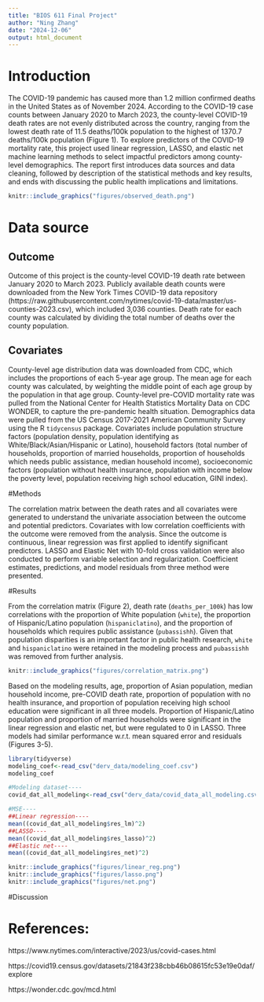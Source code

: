 ```yaml
---
title: "BIOS 611 Final Project"
author: "Ning Zhang"
date: "2024-12-06"
output: html_document
---
```


# Introduction

The COVID-19 pandemic has caused more than 1.2 million confirmed deaths in the United States as of November 2024. According to the COVID-19 case counts between January 2020 to March 2023, the county-level COVID-19 death rates are not evenly distributed across the country, ranging from the lowest death rate of 11.5 deaths/100k population to the highest of 1370.7 deaths/100k population (Figure 1). To explore predictors of the COVID-19 mortality rate, this project used linear regression, LASSO, and elastic net machine learning methods to select impactful predictors among county-level demographics. The report first introduces data sources and data cleaning, followed by description of the statistical methods and key results, and ends with discussing the public health implications and limitations.

```r
knitr::include_graphics("figures/observed_death.png")
```

# Data source

## Outcome

Outcome of this project is the county-level COVID-19 death rate between January 2020 to March 2023. Publicly available death counts were downloaded from the New York Times COVID-19 data repository (https://raw.githubusercontent.com/nytimes/covid-19-data/master/us-counties-2023.csv), which included 3,036 counties. Death rate for each county was calculated by dividing the total number of deaths over the county population.

## Covariates

County-level age distribution data was downloaded from CDC, which includes the proportions of each 5-year age group. The mean age for each county was calculated, by weighting the middle point of each age group by the population in that age group. County-level pre-COVID mortality rate was pulled from the National Center for Health Statistics Mortality Data on CDC WONDER, to capture the pre-pandemic health situation. Demographics data were pulled from the US Census 2017-2021 American Community Survey using the R `tidycensus` package. Covariates include population structure factors (population density, population identifying as White/Black/Asian/Hispanic or Latino), household factors (total number of households, proportion of married households, proportion of households which needs public assistance, median household income), socioeconomic factors (population without health insurance, population with income below the poverty level, population receiving high school education, GINI index).


#Methods

The correlation matrix between the death rates and all covariates were generated to understand the univariate association between the outcome and potential predictors. Covariates with low correlation coefficients with the outcome were removed from the analysis. Since the outcome is continuous, linear regression was first applied to identify significant predictors. LASSO and Elastic Net with 10-fold cross validation were also conducted to perform variable selection and regularization. Coefficient estimates, predictions, and model residuals from three method were presented.

#Results

From the correlation matrix (Figure 2), death rate (`deaths_per_100k`) has low correlations with the proportion of White population (`white`), the proportion of Hispanic/Latino population (`hispaniclatino`), and the proportion of households which requires public assistance (`pubassishh`). Given that population disparities is an important factor in public health research, `white` and `hispaniclatino` were retained in the modeling process and `pubassishh` was removed from further analysis.

```r
knitr::include_graphics("figures/correlation_matrix.png")
```

Based on the modeling results, age, proportion of Asian population, median household income, pre-COVID death rate, proportion of population with no health insurance, and proportion of population receiving high school education were significant in all three models. Proportion of Hispanic/Latino population and proportion of married households were significant in the linear regression and elastic net, but were regulated to 0 in LASSO. Three models had similar performance w.r.t. mean squared error and residuals (Figures 3-5).

```r
library(tidyverse)
modeling_coef<-read_csv("derv_data/modeling_coef.csv")
modeling_coef
```
```r
#Modeling dataset----
covid_dat_all_modeling<-read_csv("derv_data/covid_data_all_modeling.csv")

#MSE----
##Linear regression----
mean((covid_dat_all_modeling$res_lm)^2)
##LASSO----
mean((covid_dat_all_modeling$res_lasso)^2)
##Elastic net----
mean((covid_dat_all_modeling$res_net)^2)
```
```r
knitr::include_graphics("figures/linear_reg.png")
knitr::include_graphics("figures/lasso.png")
knitr::include_graphics("figures/net.png")
```

#Discussion

# References:

https://www.nytimes.com/interactive/2023/us/covid-cases.html

https://covid19.census.gov/datasets/21843f238cbb46b08615fc53e19e0daf/explore


https://wonder.cdc.gov/mcd.html

